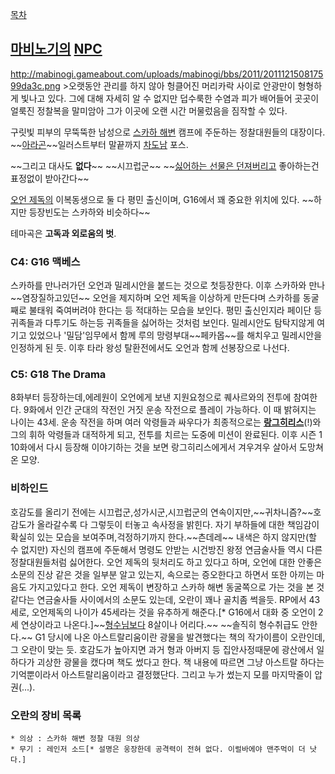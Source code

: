 [[목차]]

== [[마비노기]]의 [[마비노기/NPC|NPC]] ==
http://mabinogi.gameabout.com/uploads/mabinogi/bbs/2011/201112150817599da3c.png
>오랫동안 관리를 하지 않아 헝클어진 머리카락 사이로 안광만이 형형하게 빛나고 있다. 그에 대해 자세히 알 수 없지만 덥수룩한 수염과 피가 배어들어 곳곳이 얼룩진 정찰복을 말미암아 그가 이곳에 오랜 시간 머물렀음을 짐작할 수 있다.

구릿빛 피부의 무뚝뚝한 남성으로 [[스카하 해변]] 캠프에 주둔하는 정찰대원들의 대장이다. ~~[[아라고른 2세|아라곤]]~~일러스트부터 말끝까지 [[차가운 도시 남자|차도남]] 포스.

~~그리고 대사도 '''없다'''~~ ~~시끄럽군~~
~~[[스카하|싫어하는 선물은 던져버리고]] 좋아하는건 표정없이 받아간다~~

[[오언 제독]]의 이복동생으로 둘 다 평민 출신이며, G16에서 꽤 중요한 위치에 있다. ~~하지만 등장빈도는 스카하와 비슷하다~~

테마곡은 '''고독과 외로움의 벗'''.

=== C4: G16 맥베스 ===
스카하를 만나러가던 오언과 밀레시안을 붙드는 것으로 첫등장한다. 이후 스카하와 만나~~염장질하고있던~~ 오언을 제지하며 오언 제독을 이상하게 만든다며 스카하를 동굴째로 불태워 죽여버려야 한다는 등 적대하는 모습을 보인다. 평민 출신인지라 페이단 등 귀족들과 다투기도 하는등 귀족들을 싫어하는 것처럼 보인다. 밀레시안도 탐탁지않게 여기고 있었으나 '밀담'임무에서 함께 루의 망령부대~~페카몹~~를 해치우고 밀레시안을 인정하게 된 듯. 이후 타라 왕성 탈환전에서도 오언과 함께 선봉장으로 나선다.

=== C5: G18 The Drama ===
8화부터 등장하는데,에레원이 오언에게 보낸 지원요청으로 퀘사르와의 전투에 참여한다. 9화에서 인간 군대의 작전인 거짓 운송 작전으로 플레이 가능하다. 이 때 밝혀지는 나이는 43세. 운송 작전을 하며 여러 악령들과 싸우다가 최종적으로는 '''[[랑그히리스]]'''(!)와 그의 휘하 악령들과 대적하게 되고, 전투를 치르는 도중에 미션이 완료된다. 이후 시즌 1 10화에서 다시 등장해 이야기하는 것을 보면 랑그히리스에게서 겨우겨우 살아서 도망쳐온 모양.

=== 비하인드 ===
호감도를 올리기 전에는 시끄럽군,성가시군,시끄럽군의 연속이지만,~~귀차니즘?~~호감도가 올라갈수록 다 그렇듯이 터놓고 속사정을 밝힌다. 자기 부하들에 대한 책임감이 확실히 있는 모습을 보여주며,걱정하기까지 한다.~~츤데레~~ 내색은 하지 않지만(할 수 없지만) 자신의 캠프에 주둔해서 명령도 안받는 시건방진 왕정 연금술사들 역시 다른 정찰대원들처럼 싫어한다. 오언 제독의 뒷처리도 하고 있다고 하며, 오언에 대한 안좋은 소문의 진상 같은 것을 일부분 알고 있는지, 속으로는 증오한다고 하면서 또한 아끼는 마음도 가지고있다고 한다. 오언 제독이 변장하고 스카하 해변 동굴쪽으로 가는 것을 본 것 같다는 연금술사들 사이에서의 소문도 있는데, 오란이 꽤나 골치좀 썩을듯. RP에서 43세로, 오언제독의 나이가 45세라는 것을 유추하게 해준다.[* G16에서 대화 중 오언이 2세 연상이라고 나온다.]~~[[스카하|형수님]]보다 8살이나 어리다.~~ ~~솔직히 형수취급도 안한다.~~ G1 당시에 나온 아스트랄리움이란 광물을 발견했다는 책의 작가이름이 오란인데, 그 오란이 맞는 듯. 호감도가 높아지면 과거 형과 아버지 등 집안사정때문에 광산에서 일하다가 괴상한 광물을 캤다며 책도 썼다고 한다. 책 내용에 따르면 그냥 아스트랄 하다는 기억뿐이라서 아스트랄리움이라고 결정했단다. 그리고 누가 썼는지 모를 마지막줄이 압권(...).

=== 오란의 장비 목록 ===
 * 의상 : 스카하 해변 정찰 대원 의상
 * 무기 : 레인저 소드[* 설명은 웅장한데 공격력이 전혀 없다. 이럴바에야 맨주먹이 더 낫다.]

